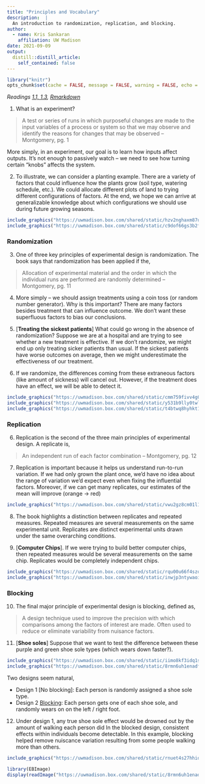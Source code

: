 ```yaml
---
title: "Principles and Vocabulary"
description:  | 
  An introduction to randomization, replication, and blocking.
author:
  - name: Kris Sankaran
    affiliation: UW Madison
date: 2021-09-09
output:
  distill::distill_article:
    self_contained: false
---
```


```r
library("knitr")
opts_chunk$set(cache = FALSE, message = FALSE, warning = FALSE, echo = TRUE)
```

_Readings [1.1, 1.3](), [Rmarkdown](https://github.com/krisrs1128/stat424_f21/blob/master/_posts/2021-08-02-week1-1/week1-1.Rmd)_ 

1. What is an experiment?

>  A test or series of runs in which purposeful changes are made to the input
variables of a process or system so that we may observe and identify the reasons
for changes that may be observed -- Montgomery, pg. 1

More simply, in an experiment, our goal is to learn how inputs affect outputs. It's not enough to passively watch -- we need to see how turning certain "knobs" affects the system.

2. To illustrate, we can consider a planting example. There are a variety of
factors that could influence how the plants grow (soil type, watering schedule,
etc.). We could allocate different plots of land to trying different
configurations of factors. At the end, we hope we can arrive at generalizable
knowledge about which configurations we should use during future growing
seasons.

```r
include_graphics("https://uwmadison.box.com/shared/static/hzv2nghaxm87u7s0awfqttmsh2k3963h.png")
include_graphics("https://uwmadison.box.com/shared/static/c9dof66gs3b2fwp3rhx353e6tpojhqdn.png")
```

### Randomization

3. One of three key principles of experimental design is randomization. The book
says that randomization has been applied if the,

> Allocation of experimental material and the order in which the individual runs are performed are randomly determined -- Montgomery, pg. 11

4. More simply -- we should assign treatments using a coin toss (or random
number generator). Why is this important? There are many factors besides
treatment that can influence outcome. We don’t want these superfluous factors to
bias our conclusions.

5. [**Treating the sickest patients**] What could go wrong in the absence of
randomization? Suppose we are at a hospital and are trying to see whether a new
treatment is effective. If we don’t randomize, we might end up only treating
sicker patients than usual. If the sickest patients have worse outcomes on
average, then we might underestimate the effectiveness of our treatment.

6. If we randomize, the differences coming from these extraneous factors (like
amount of sickness) will cancel out. However, if the treatment does have an
effect, we will be able to detect it.

```r
include_graphics("https://uwmadison.box.com/shared/static/cmm759fivv4g0xsg85k25b1cq32zn7gp.png")
include_graphics("https://uwmadison.box.com/shared/static/y531b9lly0twl9i987978dqp8kwzfze5.png")
include_graphics("https://uwmadison.box.com/shared/static/t4btwq8hyhkt14kcn0p2o8rwzg2magqa.png")
```

### Replication

6. Replication is the second of the three main principles of experimental design. A replicate is,

> An independent run of each factor combination -- Montgomery, pg. 12

7. Replication is important because it helps us understand run-to-run variation.
If we had only grown the plant once, we’d have no idea about the range of
variation we'd expect even when fixing the influential factors. Moreover, if we
can get many replicates, our estimates of the mean will improve (orange -> red)

```r
include_graphics("https://uwmadison.box.com/shared/static/vwu2gz8cm01l1fa2u3vc5fha8rsvxycx.png")
```

8. The book highlights a distinction between replicates and repeated measures.
Repeated measures are several measurements on the same experimental unit.
Replicates are distinct experimental units drawn under the same overarching
conditions.

9. [**Computer Chips**]. If we were trying to build better computer chips, then
repeated measures would be several measurements on the same chip. Replicates
would be completely independent chips.

```r
include_graphics("https://uwmadison.box.com/shared/static/rqu00u66f4szo40wfevwmesslkniz2d6.png")
include_graphics("https://uwmadison.box.com/shared/static/inwjp3ntywaoim7vs88wehl6m73wu3pb.png")
```

### Blocking

10. The final major principle of experimental design is blocking, defined as,

> A design technique used to improve the precision with which comparisons among
the factors of interest are made. Often used to reduce or eliminate variability
from nuisance factors.

11. [**Shoe soles**] Suppose that we want to test the difference between these
purple and green shoe sole types (which wears down faster?).

```r
include_graphics("https://uwmadison.box.com/shared/static/iimo8kf3idq1s9rjb8i853zbrlg989c2.png")
include_graphics("https://uwmadison.box.com/shared/static/8rmn6uh1enadfmfriq646bjvr3q5hx0w.png")
```

Two designs seem natural,

* Design 1 [No blocking]: Each person is randomly assigned a shoe sole type.
* Design 2 [Blocking]: Each person gets one of each shoe sole, and randomly
wears on on the left / right foot.

12. Under design 1, any true shoe sole effect would be drowned out by the amount
of walking each person did In the blocked design, consistent effects within
individuals become detectable. In this example, blocking helped remove nuiscance
variation resulting from some people walking more than others.

```r
include_graphics("https://uwmadison.box.com/shared/static/rnuet4s27hhidnxde2ys5n3taw9ygjhy.png")
```


```r
library(EBImage)
display(readImage("https://uwmadison.box.com/shared/static/8rmn6uh1enadfmfriq646bjvr3q5hx0w.png"))
```

